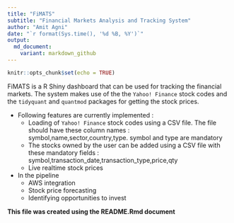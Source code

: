 ```yaml
---
title: "FiMATS"
subtitle: "Financial Markets Analysis and Tracking System"
author: "Amit Agni"
date: "`r format(Sys.time(), '%d %B, %Y')`"
output:
  md_document:
    variant: markdown_github
---
```


```r
knitr::opts_chunk$set(echo = TRUE)
```

FiMATS is a R Shiny dashboard that can be used for tracking the financial markets. The system makes use of the the `Yahoo! Finance` stock codes and the `tidyquant` and `quantmod` packages for getting the stock prices.

* Following features are currently implemented :
    + Loading of `Yahoo! Finance` stock codes  using a CSV file. The file should have these column names : symbol,name,sector,country,type. symbol and type are mandatory
    + The stocks owned by the user can be added using a CSV file with these mandatory fields : symbol,transaction_date,transaction_type,price,qty
    + Live realtime stock prices 

* In the pipeline
    + AWS integration
    + Stock price forecasting 
    + Identifying opportunities to invest

**This file was created using the README.Rmd document**